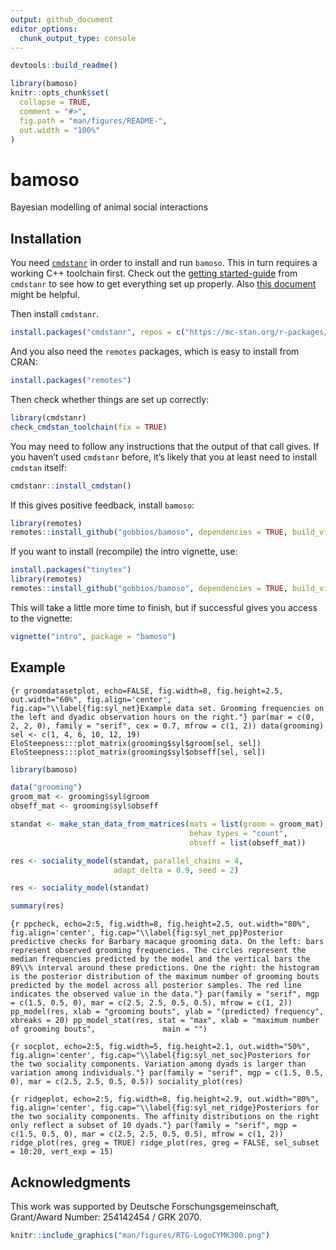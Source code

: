 ```yaml
---
output: github_document
editor_options: 
  chunk_output_type: console
---
```


<!-- README.md is generated from README.Rmd. Please edit that file -->

```r
devtools::build_readme()
```


```r
library(bamoso)
knitr::opts_chunk$set(
  collapse = TRUE,
  comment = "#>",
  fig.path = "man/figures/README-",
  out.width = "100%"
)
```

# bamoso
Bayesian modelling of animal social interactions



## Installation

You need [`cmdstanr`](https://mc-stan.org/cmdstanr/) in order to install and run `bamoso`. 
This in turn requires a working C++ toolchain first. 
Check out the [getting started-guide](https://mc-stan.org/cmdstanr/articles/cmdstanr.html) from `cmdstanr` to see how to get everything set up properly. 
Also [this document](https://mc-stan.org/docs/cmdstan-guide/cmdstan-installation.html#cpp-toolchain) might be helpful.

Then install `cmdstanr`.


```r
install.packages("cmdstanr", repos = c("https://mc-stan.org/r-packages/", getOption("repos")))
```

And you also need the `remotes` packages, which is easy to install from CRAN:

```r
install.packages("remotes")
```

Then check whether things are set up correctly:

```r
library(cmdstanr)
check_cmdstan_toolchain(fix = TRUE)
```

You may need to follow any instructions that the output of that call gives.
If you haven't used `cmdstanr` before, it's likely that you at least need to install `cmdstan` itself:

```r
cmdstanr::install_cmdstan()
```

If this gives positive feedback, install `bamoso`:

```r
library(remotes)
remotes::install_github("gobbios/bamoso", dependencies = TRUE, build_vignettes = FALSE)
```

If you want to install (recompile) the intro vignette, use:

```r
install.packages("tinytex")
library(remotes)
remotes::install_github("gobbios/bamoso", dependencies = TRUE, build_vignettes = TRUE)
```

This will take a little more time to finish, but if successful gives you access to the vignette:

```r
vignette("intro", package = "bamoso")
```

## Example

```{r groomdatasetplot, echo=FALSE, fig.width=8, fig.height=2.5, out.width="60%", fig.align='center', fig.cap="\\label{fig:syl_net}Example data set. Grooming frequencies on the left and dyadic observation hours on the right."}
par(mar = c(0, 2, 2, 0), family = "serif", cex = 0.7, mfrow = c(1, 2))
data(grooming)
sel <- c(1, 4, 6, 10, 12, 19)
EloSteepness:::plot_matrix(grooming$syl$groom[sel, sel])
EloSteepness:::plot_matrix(grooming$syl$obseff[sel, sel])
```

```r
library(bamoso)
```

```r
data("grooming")
groom_mat <- grooming$syl$groom
obseff_mat <- grooming$syl$obseff
```



```r
standat <- make_stan_data_from_matrices(mats = list(groom = groom_mat),
                                        behav_types = "count",
                                        obseff = list(obseff_mat))
```

```r
res <- sociality_model(standat, parallel_chains = 4, 
                       adapt_delta = 0.9, seed = 2)
```

```r
res <- sociality_model(standat)
```


```r
summary(res)
```


```{r ppcheck, echo=2:5, fig.width=8, fig.height=2.5, out.width="80%", fig.align='center', fig.cap="\\label{fig:syl_net_pp}Posterior predictive checks for Barbary macaque grooming data. On the left: bars represent observed grooming frequencies. The circles represent the median frequencies predicted by the model and the vertical bars the 89\\% interval around these predictions. One the right: the histogram is the posterior distribution of the maximum number of grooming bouts predicted by the model across all posterior samples. The red line indicates the observed value in the data."}
par(family = "serif", mgp = c(1.5, 0.5, 0), mar = c(2.5, 2.5, 0.5, 0.5), mfrow = c(1, 2))
pp_model(res, xlab = "grooming bouts", ylab = "(predicted) frequency",
         xbreaks = 20)
pp_model_stat(res, stat = "max", xlab = "maximum number of grooming bouts",
              main = "")
```


```{r socplot, echo=2:5, fig.width=5, fig.height=2.1, out.width="50%", fig.align='center', fig.cap="\\label{fig:syl_net_soc}Posteriors for the two sociality components. Variation among dyads is larger than variation among individuals."}
par(family = "serif", mgp = c(1.5, 0.5, 0), mar = c(2.5, 2.5, 0.5, 0.5))
sociality_plot(res)
```

```{r ridgeplot, echo=2:5, fig.width=8, fig.height=2.9, out.width="80%", fig.align='center', fig.cap="\\label{fig:syl_net_ridge}Posteriors for the two sociality components. The affinity distributions on the right only reflect a subset of 10 dyads."}
par(family = "serif", mgp = c(1.5, 0.5, 0), mar = c(2.5, 2.5, 0.5, 0.5), mfrow = c(1, 2))
ridge_plot(res, greg = TRUE)
ridge_plot(res, greg = FALSE, sel_subset = 10:20, vert_exp = 15)
```









## Acknowledgments

This work was supported by Deutsche Forschungsgemeinschaft, Grant/Award Number: 254142454 / GRK 2070.

```r
knitr::include_graphics("man/figures/RTG-LogoCYMK300.png")
```
